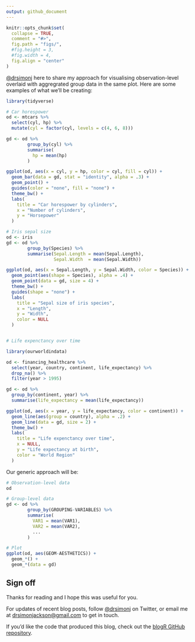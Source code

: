 ```yaml
---
output: github_document
---
```


```r
knitr::opts_chunk$set(
  collapse = TRUE,
  comment = "#>",
  fig.path = "figs/",
  #fig.height = 3,
  #fig.width = 4,
  fig.align = "center"
)
```

[\@drsimonj](https://twitter.com/drsimonj) here to share my approach for visualising observation-level overlaid with aggregrated group data in the same plot. Here are some examples of what we'll be creating:

```r
library(tidyverse)

# Car horespower
od <- mtcars %>%
  select(cyl, hp) %>% 
  mutate(cyl = factor(cyl, levels = c(4, 6, 8)))

gd <- od %>% 
        group_by(cyl) %>% 
        summarise(
          hp = mean(hp)
        )

ggplot(od, aes(x = cyl, y = hp, color = cyl, fill = cyl)) +
  geom_bar(data = gd, stat = "identity", alpha = .3) +
  geom_point() +
  guides(color = "none", fill = "none") +
  theme_bw() +
  labs(
    title = "Car horespower by cylinders",
    x = "Number of cylinders",
    y = "Horsepower"
  )

# Iris sepal size
od <- iris
gd <- od %>%
        group_by(Species) %>%
        summarise(Sepal.Length = mean(Sepal.Length),
                  Sepal.Width  = mean(Sepal.Width))

ggplot(od, aes(x = Sepal.Length, y = Sepal.Width, color = Species)) +
  geom_point(aes(shape = Species), alpha = .4) +
  geom_point(data = gd, size = 4) +
  theme_bw() +
  guides(shape = "none") +
  labs(
    title = "Sepal size of iris species",
    x = "Length",
    y = "Width",
    color = NULL
  )


# Life expenctancy over time

library(ourworldindata)

od <- financing_healthcare %>%
  select(year, country, continent, life_expectancy) %>%
  drop_na() %>% 
  filter(year > 1995)

gd <- od %>%
  group_by(continent, year) %>%
  summarise(life_expectancy = mean(life_expectancy))

ggplot(od, aes(x = year, y = life_expectancy, color = continent)) +
  geom_line(aes(group = country), alpha = .2) +
  geom_line(data = gd, size = 2) +
  theme_bw() +
  labs(
    title = "Life expenctancy over time",
    x = NULL,
    y = "Life expectancy at birth",
    color = "World Region"
  )

```

Our generic approach will be:

```r
# Observation-level data
od

# Group-level data
gd <- od %>% 
        group_by(GROUPING-VARIABLES) %>% 
        summarise(
          VAR1 = mean(VAR1),
          VAR2 = mean(VAR2),
          ...
        )

# Plot
ggplot(od, aes(GEOM-AESTHETICS)) +
  geom_*() +
  geom_*(data = gd)
```



## Sign off

Thanks for reading and I hope this was useful for you.

For updates of recent blog posts, follow [\@drsimonj](https://twitter.com/drsimonj) on Twitter, or email me at <drsimonjackson@gmail.com> to get in touch.

If you'd like the code that produced this blog, check out the [blogR GitHub repository](https://github.com/drsimonj/blogR).